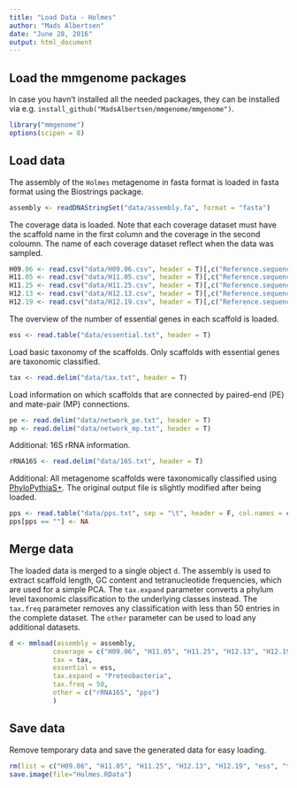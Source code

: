 ```yaml
---
title: "Load Data - Holmes"
author: "Mads Albertsen"
date: "June 28, 2016"
output: html_document
---
```


## Load the mmgenome packages

In case you havn't installed all the needed packages, they can be installed via e.g. `install_github("MadsAlbertsen/mmgenome/mmgenome")`.
```r
library("mmgenome")
options(scipen = 8)
```

## Load data
The assembly of the `Holmes` metagenome in fasta format is loaded in fasta format using the Biostrings package.

```r
assembly <- readDNAStringSet("data/assembly.fa", format = "fasta")
```

The coverage data is loaded. Note that each coverage dataset must have the scaffold name in the first column and the coverage in the second coloumn. The name of each coverage dataset reflect when the data was sampled.
```r
H09.06 <- read.csv("data/H09.06.csv", header = T)[,c("Reference.sequence","Average.coverage")]               
H11.05 <- read.csv("data/H11.05.csv", header = T)[,c("Reference.sequence","Average.coverage")]                 
H11.25 <- read.csv("data/H11.25.csv", header = T)[,c("Reference.sequence","Average.coverage")]
H12.13 <- read.csv("data/H12.13.csv", header = T)[,c("Reference.sequence","Average.coverage")]                 
H12.19 <- read.csv("data/H12.19.csv", header = T)[,c("Reference.sequence","Average.coverage")]    
```

The overview of the number of essential genes in each scaffold is loaded.
```r
ess <- read.table("data/essential.txt", header = T)
```

Load basic taxonomy of the scaffolds. Only scaffolds with essential genes are taxonomic classified.
```r
tax <- read.delim("data/tax.txt", header = T)
```

Load information on which scaffolds that are connected by paired-end (PE) and mate-pair (MP) connections.
```r
pe <- read.delim("data/network_pe.txt", header = T)
mp <- read.delim("data/network_mp.txt", header = T)
```

Additional: 16S rRNA information.
```r
rRNA16S <- read.delim("data/16S.txt", header = T)
```

Additional: All metagenome scaffolds were taxonomically classified using [PhyloPythiaS+](http://arxiv.org/abs/1406.7123). The original output file is slightly modified after being loaded.
```r
pps <- read.table("data/pps.txt", sep = "\t", header = F, col.names = c("scaffold","pps_root", "pps_kingdom", "pps_phylum", "pps_class", "pps_order", "pps_family", "pps_genus", "pps_species"))[,c(1,4,5,6,7,8)]
pps[pps == ""] <- NA
```

## Merge data

The loaded data is merged to a single object `d`. The assembly is used to extract scaffold length, GC content and tetranucleotide frequencies, which are used for a simple PCA. The `tax.expand` parameter converts a phylum level taxonomic classification to the underlying classes instead. The `tax.freq` parameter removes any classification with less than 50 entries in the complete dataset. The `other` parameter can be used to load any additional datasets.

```r
d <- mmload(assembly = assembly, 
           coverage = c("H09.06", "H11.05", "H11.25", "H12.13", "H12.19"), 
           tax = tax,
           essential = ess,
           tax.expand = "Proteobacteria",
           tax.freq = 50,
           other = c("rRNA16S", "pps")
           )
```

## Save data
Remove temporary data and save the generated data for easy loading.
```r
rm(list = c("H09.06", "H11.05", "H11.25", "H12.13", "H12.19", "ess", "tax", "rRNA16S", "pps"))
save.image(file="Holmes.RData")
```